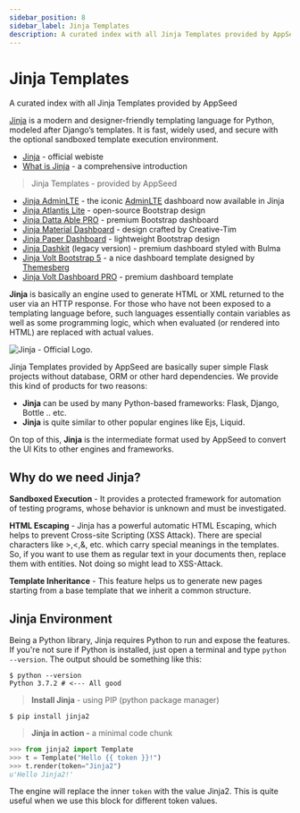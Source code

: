 ```yaml
---
sidebar_position: 8
sidebar_label: Jinja Templates
description: A curated index with all Jinja Templates provided by AppSeed
---
```


# Jinja Templates

<SubHeading>A curated index with all Jinja Templates provided by AppSeed</SubHeading>

[Jinja](https://jinja.palletsprojects.com/en/2.11.x/) is a modern and designer-friendly templating language for Python, modeled after Django’s templates. It is fast, widely used, and secure with the optional sandboxed template execution environment.

- [Jinja](https://palletsprojects.com/p/jinja/) - official webiste
- [What is Jinja](../../content/what-is/jinja.md) - a comprehensive introduction

> Jinja Templates - provided by AppSeed

- [Jinja AdminLTE](adminlte.md) - the iconic [AdminLTE](../../content/bootstrap-template/adminlte.md) dashboard now available in Jinja
- [Jinja Atlantis Lite](atlantis-lite.md) - open-source Bootstrap design
- [Jinja Datta Able PRO](datta-able-pro.md) - premium Bootstrap dashboard
- [Jinja Material Dashboard](material-dashboard.md) - design crafted by Creative-Tim
- [Jinja Paper Dashboard](paper-dashboard.md) - lightweight Bootstrap design
- [Jinja Dashkit](dashkit-v3.md) (legacy version) - premium dashboard styled with Bulma
- [Jinja Volt Bootstrap 5](volt-bootstrap-5.md) - a nice dashboard template designed by [Themesberg](../../content/partners/themesberg.md)
- [Jinja Volt Dashboard PRO](volt-dashboard-pro.md) - premium dashboard template

**Jinja** is basically an engine used to generate HTML or XML returned to the user via an HTTP response. For those who have not been exposed to a templating language before, such languages essentially contain variables as well as some programming logic, which when evaluated (or rendered into HTML) are replaced with actual values.

![Jinja - Official Logo.](../../../static/assets/jinja-banner.jpg)

Jinja Templates provided by AppSeed are basically super simple Flask projects without database, ORM or other hard dependencies. We provide this kind of products for two reasons:

- **Jinja** can be used by many Python-based frameworks: Flask, Django, Bottle .. etc.
- **Jinja** is quite similar to other popular engines like Ejs, Liquid.

On top of this, **Jinja** is the intermediate format used by AppSeed to convert the UI Kits to other engines and frameworks.

## Why do we need Jinja?

**Sandboxed Execution** - It provides a protected framework for automation of testing programs, whose behavior is unknown and must be investigated.

**HTML Escaping** - Jinja has a powerful automatic HTML Escaping, which helps to prevent Cross-site Scripting (XSS Attack). There are special characters like >,<,&, etc. which carry special meanings in the templates. So, if you want to use them as regular text in your documents then, replace them with entities. Not doing so might lead to XSS-Attack.

**Template Inheritance** - This feature helps us to generate new pages starting from a base template that we inherit a common structure.

## Jinja Environment <a href="#jinja-environment" id="jinja-environment"></a>

Being a Python library, Jinja requires Python to run and expose the features. If you're not sure if Python is installed, just open a terminal and type `python --version`. The output should be something like this:

```
$ python --version
Python 3.7.2 # <--- All good
```

> **Install Jinja** - using PIP (python package manager)

```
$ pip install jinja2
```

> **Jinja in action -** a minimal code chunk

```python
>>> from jinja2 import Template
>>> t = Template("Hello {{ token }}!")
>>> t.render(token="Jinja2")
u'Hello Jinja2!'
```

The engine will replace the inner `token` with the value Jinja2. This is quite useful when we use this block for different token values.
